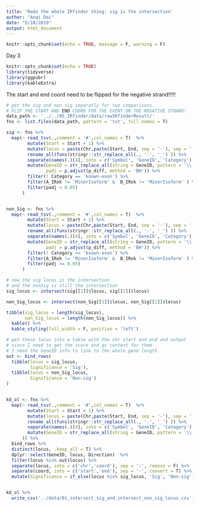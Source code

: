 ```yaml
---
title: 'Redo the whole IRfinder thing: sig is the intersection'
author: "Anqi Dai"
date: "5/10/2019"
output: html_document
---
```


```r
knitr::opts_chunk$set(echo = TRUE, message = F, warning = F)
```

Day 3

```r
knitr::opts_chunk$set(echo = TRUE)
library(tidyverse)
library(ggpubr)
library(kableExtra) 
```

The start and end coord need to be flipped for the negative strand!!!!!


```r
# get the sig and non sig separatly for two comparisons.
# FLIP THE START AND END COORD FOR THE EVENT ON THE NEGATIVE STRAND!
data_path <- '../../05_IRfinder/data/rawIRfinderResult/'
fns <- list.files(data_path, pattern = 'txt', full.names = T)

sig <- fns %>%
  map(~ read_tsv(.,comment = '#',col_names = T)  %>%
        mutate(Start = Start + 1) %>%
        mutate(locus = paste(Chr,paste(Start, End, sep = '-'), sep = ':' ) ) %>%
        rename_all(funs(stringr::str_replace_all(., '-', '_') )) %>%
        separate(names(.)[4], into = c('Symbol', 'GeneID', 'Category'), sep = '/') %>%
        mutate(GeneID = str_replace_all(string = GeneID, pattern = '\\..*$', replacement = ''),
               padj = p.adjust(p_diff, method = 'BH')) %>%
        filter(! Category == 'known-exon') %>%
        filter(A_IRok != 'MinorIsoform' &  B_IRok != 'MinorIsoform' ) %>%
        filter(padj < 0.05) 
      )


non_Sig <- fns %>%
  map(~ read_tsv(.,comment = '#',col_names = T)  %>%
        mutate(Start = Start + 1) %>%
        mutate(locus = paste(Chr,paste(Start, End, sep = '-'), sep = ':' ) ) %>%
        rename_all(funs(stringr::str_replace_all(., '-', '_') )) %>%
        separate(names(.)[4], into = c('Symbol', 'GeneID', 'Category'), sep = '/') %>%
        mutate(GeneID = str_replace_all(string = GeneID, pattern = '\\..*$', replacement = ''),
               padj = p.adjust(p_diff, method = 'BH')) %>%
        filter(! Category == 'known-exon') %>%
        filter(A_IRok != 'MinorIsoform' &  B_IRok != 'MinorIsoform' ) %>%
        filter(padj >= 0.05) 
      )
```


```r
# now the sig locus is the intersection
# and the nonSig is still the intersection
sig_locus <- intersect(sig[[1]]$locus, sig[[2]]$locus)

non_Sig_locus <- intersect(non_Sig[[1]]$locus, non_Sig[[2]]$locus)

tibble(sig_locus = length(sig_locus),
       non_Sig_locus = length(non_Sig_locus)) %>%
  kable() %>%
  kable_styling(full_width = F, position = 'left')
```

```r
# get these locus into a table with the chr start and end and output 
# since I need to get the score and gc content for them
# I need the GeneID info to link to the whole gene length
out <- bind_rows(
  tibble(locus = sig_locus, 
         Significance = 'Sig'),
  tibble(locus = non_Sig_locus, 
         Significance = 'Non-sig')
) 


kd_ol <- fns %>%
  map(~ read_tsv(.,comment = '#',col_names = T)  %>%
        mutate(Start = Start + 1) %>%
        mutate(locus = paste(Chr,paste(Start, End, sep = '-'), sep = ':' ) ) %>%
        rename_all(funs(stringr::str_replace_all(., '-', '_') )) %>%
        separate(names(.)[4], into = c('Symbol', 'GeneID', 'Category'), sep = '/') %>%
        mutate(GeneID = str_replace_all(string = GeneID, pattern = '\\..*$', replacement = '')
      )) %>%
  bind_rows %>%
  distinct(locus, .keep_all = T) %>%
  dplyr::select(GeneID, locus, Direction)  %>%
  filter(locus %in% out$locus) %>%
  separate(locus, into = c('chr','coord'), sep = ':', remove = F) %>%
  separate(coord, into = c('start','end'), sep = '-', convert = T) %>%
  mutate(Significance = if_else(locus %in% sig_locus, 'Sig', 'Non-sig'))


kd_ol %>%
  write_csv('../data/01_intersect_sig_and_intersect_non_sig_locus.csv')
```
